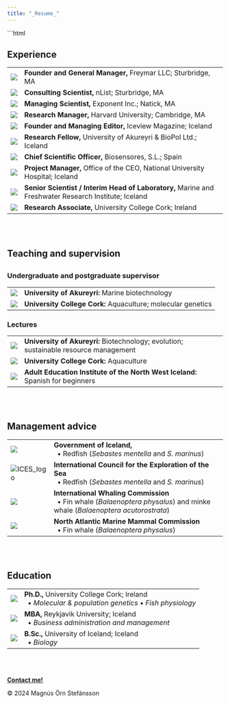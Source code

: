 ```yaml
---
title: "_Resume_"
---
```

```html

<html lang="en">

<h2>Experience</h2>
<head>
  <meta charset="UTF-8">
  <meta name="viewport" content="width=device-width, initial-scale=1.0">
  <title>Experience</title>
    <link rel="stylesheet" href="Styles.css">
</head>
<body>
  <div class="table_rsm"></div>
  <table class="table_rsm">
    <tr>
      <td><img src="SourceDocuments/Regeneration+Cycle+v3.jpg" onclick="window.open('Regeneration+Cycle+v3.jpg','_blank')" class="img_rsm"></td>
      <td>
        <b>Founder and General Manager,</b> Freymar LLC; Sturbridge, MA
      </td>
    <tr>
      <td><img src="SourceDocuments/nList-Only_Logo.png" onclick="window.open('https://www.stackmagazines.com/literature/iceview-magazine-explores-travel-art-literature/','_blank')" class="img_rsm"></td>
      <td>
        <b>Consulting Scientist,</b> nList; Sturbridge, MA
      </td>
    </tr>  
    <tr>
      <td><img src="SourceDocuments/Exponent_Logo.jpeg" onclick="window.open('https://www.exponent.com/','_blank')" class="img_rsm"></td>
      <td>
        <b>Managing Scientist,</b> Exponent Inc.; Natick, MA
      </td>
    </tr>
    <tr>
      <td><img src="SourceDocuments/Harvard_Logo.png" onclick="window.open('https://www.harvard.edu/','_blank')" class="img_rsm"></td>
      <td>
        <b>Research Manager,</b> Harvard University; Cambridge, MA
      </td>    
    </tr>
    <tr>
      <td><img src="SourceDocuments/Iceview_Logo.png" onclick="window.open('https://www.stackmagazines.com/literature/iceview-magazine-explores-travel-art-literature/','_blank')" class="img_rsm"></td>
      <td>
        <b>Founder and Managing Editor,</b> Iceview Magazine; Iceland
      </td>    
    </tr>
    <tr>
      <td><img src="SourceDocuments/Unak_Logo.png" onclick="window.open('https://www.unak.is/english','_blank')" class="img_rsm"></td>
      <td><b>Research Fellow,</b> University of Akureyri & BioPol Ltd.; Iceland</td>
    </tr>
    <tr>
      <td><img src="SourceDocuments/Biosensores_Logo.png" onclick="window.open('https://www.biosensores.com/','_blank')" class="img_rsm"></td>
      <td><b>Chief Scientific Officer,</b> Biosensores, S.L.; Spain</td>    
    </tr>
    <tr>
      <td><img src="SourceDocuments/Landspitali_Logo.jpeg" onclick="window.open('https://www.landspitali.is/default.aspx?pageid=deac0479-05aa-11e8-90f1-005056be0005','_blank')" class="img_rsm"></td>
      <td><b>Project Manager,</b> Office of the CEO, National University Hospital; Iceland</td>    
    </tr>
    <tr>
      <td><img src="SourceDocuments/MFRI_Logo.png" onclick="window.open('https://www.hafogvatn.is/en','_blank')" class="img_rsm"></td>
      <td><b>Senior Scientist / Interim Head of Laboratory,</b> Marine and Freshwater Research Institute; Iceland</td>    
    </tr>
    <tr>
      <td><img src="SourceDocuments/UCC_Logo.png" onclick="window.open('https://www.ucc.ie','_blank')" class="img_rsm"></td>
      <td><b>Research Associate,</b> University College Cork; Ireland</td>    
    </tr>
    </table>
</body>
<br></br>


<div class="line"></div>
<h2>Teaching and supervision<h2>
<h3>Undergraduate and postgraduate supervisor</h3>
<head>
    <link rel="stylesheet" href="Styles.css">
</head>
<body>
  <div class="table_rsm"></div>
  <table class="table_rsm">
        <td><img src="SourceDocuments/Unak_Logo.png" onclick="window.open('')" class="img_rsm"></td>
          <td><b>University of Akureyri:</b> Marine biotechnology </td>
    </tr>
    <tr>
      <td><img src="SourceDocuments/UCC_Logo.png" onclick="window.open('')" class="img_rsm"></td>
        <td><b>University College Cork:</b> Aquaculture; molecular genetics </td>
    </tr>
</table>
<h3>Lectures</h3>
<table class="table_rsm">
  <tr>
    <td><img src="SourceDocuments/Unak_Logo.png" onclick="window.open('')" class="img_rsm"></td>
      <td><b>University of Akureyri:</b>  Biotechnology; evolution; sustainable resource management</td>
</tr>
<tr>
  <td><img src="SourceDocuments/UCC_Logo.png" onclick="window.open('')" class="img_rsm"></td>
    <td><b>University College Cork:</b> Aquaculture </td>
  </tr>
  <tr>
  <td><img src="SourceDocuments/Unak_Logo.png" onclick="window.open('')" class="img_rsm"></td>
    <td><b>Adult Education Institute of the North West Iceland:</b> Spanish for beginners </td>
  </tr>
</table>
</body>
<br></br>


<div class="line"></div>
<h2>Management advice</h2>
<head>
    <link rel="stylesheet" href="Styles.css">
</head>
<body>
  <div class="table_rsm"></div>
  <table class="table_rsm">
    <tr>
      <td><img src="SourceDocuments/Government-of-Iceland-Skjaldamerki_Logo.png" onclick="window.open('https://www.government.is/ministries/ministry-of-food-agriculture-and-fisheries/','_blank')" class="img_rsm"></td>
      <td>
        <b>Government of Iceland,</b> 
        <br>&ensp;&bull; Redfish (<i>Sebastes mentella</i> and <i>S. marinus</i>)
        </td>    
    </tr>
    <tr>
      <td><img src="SourceDocuments/ICES_Logo.png" alt="ICES_logo" onclick="window.open('https://www.ices.dk/Pages/default.aspx','_blank')" class="img_rsm"></td>
      <td>
        <b>International Council for the Exploration of the Sea</b>
        <br>&ensp;&bull; Redfish (<i>Sebastes mentella</i> and <i>S. marinus</i>)
        </td>    
    </tr>
    <tr>
      <td><img src="SourceDocuments/IWC_Logo.png" onclick="window.open('https://iwc.int/en/','_blank')" class="img_rsm"></td>
      <td>
        <b>International Whaling Commission</b>
        <br>&ensp;&bull; Fin whale (<i>Balaenoptera physalus</i>) and minke whale (<i>Balaenoptera acutorostrata</i>)
        </td>    
    </tr>
    <tr>
      <td><img src="SourceDocuments/nammco-logo.png" onclick="window.open('https://nammco.no/','_blank')" class="img_rsm"></td>
      <td>
        <b>North Atlantic Marine Mammal Commission</b>
        <br>&ensp;&bull; Fin whale (<i>Balaenoptera physalus</i>)
        </td>    
    </tr>
    </table>
</body>
<br></br>


<div class="line"></div>
<h2>Education</h2>
<head>
    <link rel="stylesheet" href="Styles.css">
</head>
<body>
  <div class="table_rsm"></div>
  <table class="table_rsm">
    <tr>
      <td><img src="SourceDocuments/UCC_Logo.png" onclick="window.open('https://www.ucc.ie','_blank')" class="img_rsm"></td>
      <td>
        <b>Ph.D.,</b> University College Cork; Ireland
        <br>&ensp;&bull; <i>Molecular & population genetics &bull; Fish physiology</i>
        </td>    
    </tr>
    <tr>
      <td><img src="SourceDocuments/RU_Logo.png" onclick="window.open('https://en.ru.is/','_blank')" class="img_rsm"></td>
      <td>
        <b>MBA,</b> Reykjavik University; Iceland
        <br>&ensp;&bull; <i>Business administration and management</i> 
        </td>    
    </tr>
    <tr>
      <td><img src="SourceDocuments/HI_Logo.png" onclick="window.open('https://english.hi.is/','_blank')" class="img_rsm"></td>
      <td>
        <b>B.Sc.,</b> University of Iceland; Iceland
        <br>&ensp;&bull; <i>Biology</i>
        </td>    
    </tr>
    </table>
</body>
</html>
<div class="line"></div>
</html>

<br></br>
 <!-- Footer: -->
<html lang="en">
<head>
    <meta charset="UTF-8">
    <meta name="viewport" content="width=device-width, initial-scale=1.0">
    <link rel="stylesheet"          href="Styles.css">
    <title>My Website</title>
</head>
<body>
    <!-- Your website content goes here -->
    <footer>
          <p><a href="mailto:mostinn@gmail.com"><b>Contact me!</b></a></p>
          <p>© 2024 Magnús Örn Stefánsson</p> 
    </footer>
</body>
</html>

